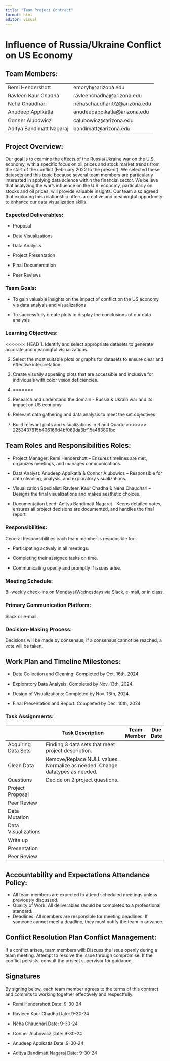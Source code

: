 ```yaml
---
title: "Team Project Contract"
format: html
editor: visual
---
```


# Influence of Russia/Ukraine Conflict on US Economy

## Team Members:

|                          |                               |
|--------------------------|-------------------------------|
| Remi Hendershott         | emoryh\@arizona.edu           |
| Ravleen Kaur Chadha      | ravleenchadha\@arizona.edu    |
| Neha Chaudhari           | nehaschaudhari02\@arizona.edu |
| Anudeep Appikatla        | anudeepappikatla\@arizona.edu |
| Conner Alubowicz         | calubowicz\@arizona.edu       |
| Aditya Bandimatt Nagaraj | bandimatt\@arizona.edu        |

## Project Overview:

Our goal is to examine the effects of the Russia/Ukraine war on the U.S. economy, with a specific focus on oil prices and stock market trends from the start of the conflict (February 2022 to the present). We selected these datasets and this topic because several team members are particularly interested in applying data science within the financial sector. We believe that analyzing the war's influence on the U.S. economy, particularly on stocks and oil prices, will provide valuable insights. Our team also agreed that exploring this relationship offers a creative and meaningful opportunity to enhance our data visualization skills.

### Expected Deliverables:

-   Proposal

-   Data Visualizations

-   Data Analysis

-   Project Presentation

-   Final Documentation

-   Peer Reviews

### Team Goals:

-   To gain valuable insights on the impact of conflict on the US economy via data analysis and visualizations

-   To successfully create plots to display the conclusions of our data analysis

### Learning Objectives:

<<<<<<< HEAD
1.  Identify and select appropriate datasets to generate accurate and meaningful visualizations.

2.  Select the most suitable plots or graphs for datasets to ensure clear and effective interpretation.

3.  Create visually appealing plots that are accessible and inclusive for individuals with color vision deficiencies.

4.  
=======
1.  Research and understand the domain - Russia & Ukrain war and its impact on US economy

2.  Relevant data gathering and data analysis to meet the set objectives

3.  Build relevant plots and visualizations in R and Quarto
>>>>>>> 2253437615b406166d4bf089da3bf15a483801bc

## Team Roles and Responsibilities Roles:

-   Project Manager: Remi Hendershott – Ensures timelines are met, organizes meetings, and manages communications.

-   Data Analyst: Anudeep Appikatla & Connor Alubowicz – Responsible for data cleaning, analysis, and exploratory visualizations.

-   Visualization Specialist: Ravleen Kaur Chadha & Neha Chaudhari – Designs the final visualizations and makes aesthetic choices.

-   Documentation Lead: Aditya Bandimatt Nagaraj – Keeps detailed notes, ensures all project decisions are documented, and handles the final report.

### Responsibilities:

General Responsibilities each team member is responsible for:

-   Participating actively in all meetings.

-   Completing their assigned tasks on time.

-   Communicating openly and promptly if issues arise.

### Meeting Schedule:

Bi-weekly check-ins on Mondays/Wednesdays via Slack, e-mail, or in class.

### Primary Communication Platform:

Slack or e-mail.

### Decision-Making Process:

Decisions will be made by consensus; if a consensus cannot be reached, a vote will be taken.

## Work Plan and Timeline Milestones:

-   Data Collection and Cleaning: Completed by Oct. 16th, 2024.

-   Exploratory Data Analysis: Completed by Nov. 13th, 2024.

-   Design of Visualizations: Completed by Nov. 13th, 2024.

-   Final Presentation and Report: Completed by Dec. 10th, 2024.

### Task Assignments:

|                     | Task Description                                                              | Team Member | Due Date |
|---------------------|-------------------------------------------------------------------------------|-------------|----------|
| Acquiring Data Sets | Finding 3 data sets that meet project description.                            |             |          |
| Clean Data          | Remove/Replace NULL values. Normalize as needed. Change datatypes as needed.  |             |          |
| Questions           | Decide on 2 project questions.                                                |             |          |
| Project Proposal    |                                                                               |             |          |
| Peer Review         |                                                                               |             |          |
| Data Mutation       |                                                                               |             |          |
| Data Visualizations |                                                                               |             |          |
| Write up            |                                                                               |             |          |
| Presentation        |                                                                               |             |          |
| Peer Review         |                                                                               |             |          |

## Accountability and Expectations Attendance Policy:

-   All team members are expected to attend scheduled meetings unless previously discussed.
-   Quality of Work: All deliverables should be completed to a professional standard.
-   Deadlines: All members are responsible for meeting deadlines. If someone cannot meet a deadline, they must notify the team in advance.

## Conflict Resolution Plan Conflict Management:

If a conflict arises, team members will: Discuss the issue openly during a team meeting. Attempt to resolve the issue through compromise. If the conflict persists, consult the project supervisor for guidance.

## Signatures

By signing below, each team member agrees to the terms of this contract and commits to working together effectively and respectfully.

-   Remi Hendershott Date: 9-30-24

-   Ravleen Kaur Chadha Date: 9-30-24

-   Neha Chaudhari Date: 9-30-24

-   Conner Alubowicz Date: 9-30-24

-   Anudeep Appikatla Date: 9-30-24

-   Aditya Bandimatt Nagaraj Date: 9-30-24
